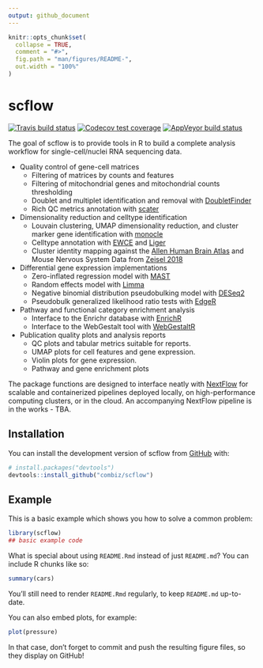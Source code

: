 ```yaml
---
output: github_document
---
```


<!-- README.md is generated from README.Rmd. Please edit that file -->

```r
knitr::opts_chunk$set(
  collapse = TRUE,
  comment = "#>",
  fig.path = "man/figures/README-",
  out.width = "100%"
)
```
# scflow

<!-- badges: start -->
[![Travis build status](https://travis-ci.org/combiz/scflow.svg?branch=master)](https://travis-ci.org/combiz/scflow)
[![Codecov test coverage](https://codecov.io/gh/combiz/scflow/branch/master/graph/badge.svg)](https://codecov.io/gh/combiz/scflow?branch=master)
[![AppVeyor build status](https://ci.appveyor.com/api/projects/status/github/combiz/scflow?branch=master&svg=true)](https://ci.appveyor.com/project/combiz/scflow)
<!-- badges: end -->

The goal of scflow is to provide tools in R to build a complete analysis workflow for single-cell/nuclei RNA sequencing data.

* Quality control of gene-cell matrices
  - Filtering of matrices by counts and features
  - Filtering of mitochondrial genes and mitochondrial counts thresholding
  - Doublet and multiplet identification and removal with [DoubletFinder](https://github.com/chris-mcginnis-ucsf/DoubletFinder)
  - Rich QC metrics annotation with [scater](https://github.com/davismcc/scater)
  
* Dimensionality reduction and celltype identification
  - Louvain clustering, UMAP dimensionality reduction, and cluster marker gene identification with [monocle](https://github.com/cole-trapnell-lab/monocle-release)
  - Celltype annotation with [EWCE](https://github.com/NathanSkene/EWCE) and [Liger](https://github.com/MacoskoLab/liger)
  - Cluster identity mapping against the [Allen Human Brain Atlas](https://www.brain-map.org) and Mouse Nervous System Data from [Zeisel 2018](https://doi.org/10.1016/j.cell.2018.06.021)
  
* Differential gene expression implementations
  - Zero-inflated regression model with [MAST](https://github.com/RGLab/MAST)
  - Random effects model with [Limma](https://github.com/cran/limma)
  - Negative binomial distribution pseudobulking model with [DESeq2](https://github.com/mikelove/DESeq2)
  - Pseudobulk generalized likelihood ratio tests with [EdgeR](https://github.com/StoreyLab/edge)
  
* Pathway and functional category enrichment analysis
  - Interface to the Enrichr database with [EnrichR](https://github.com/cran/enrichR)
  - Interface to the WebGestalt tool with [WebGestaltR](http://www.webgestalt.org/)
 
* Publication quality plots and analysis reports
  - QC plots and tabular metrics suitable for reports.
  - UMAP plots for cell features and gene expression.
  - Violin plots for gene expression.
  - Pathway and gene enrichment plots
 
The package functions are designed to interface neatly with [NextFlow](https://www.nextflow.io/) for scalable and containerized pipelines deployed locally, on high-performance computing clusters, or in the cloud.  An accompanying NextFlow pipeline is in the works - TBA.


## Installation

You can install the development version of scflow from [GitHub](https://github.com/) with:

``` r
# install.packages("devtools")
devtools::install_github("combiz/scflow")
```

## Example

This is a basic example which shows you how to solve a common problem:

```r
library(scflow)
## basic example code
```

What is special about using `README.Rmd` instead of just `README.md`? You can include R chunks like so:

```r
summary(cars)
```

You'll still need to render `README.Rmd` regularly, to keep `README.md` up-to-date.

You can also embed plots, for example:

```r
plot(pressure)
```

In that case, don't forget to commit and push the resulting figure files, so they display on GitHub!
